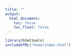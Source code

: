 ```yaml
---
title: ""
output:
  html_document:
    toc: false
    toc_float: false
---
```


```r
library(htmltools)
includeHTML("home/index.html")
```

